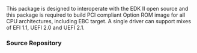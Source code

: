 <!-- [[Category:EDKII Packages]] -->
This package is designed to interoperate with the EDK II open source and this package is required to build PCI compliant Option ROM image for all CPU architectures, including EBC target. A single driver can support mixes of EFI 1.1, UEFI 2.0 and UEFI 2.1. 

===Source Repository===
{{Edk2SubPkg|OptionRomPkg}}